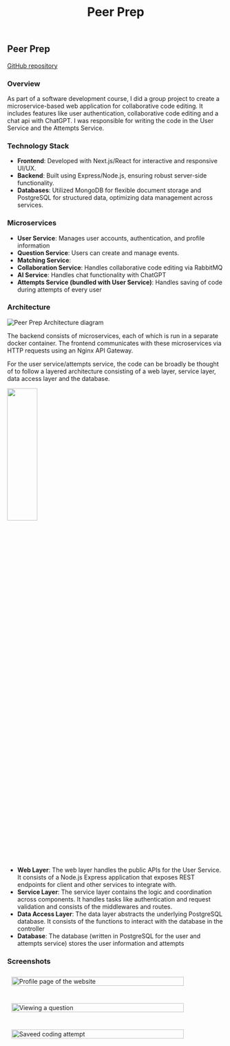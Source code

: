 ﻿---
title: "Peer Prep"
description: "A microservice-based web application for collaborative code editing for a software development course."
image: "https://choonsiongng.s3.ap-southeast-2.amazonaws.com/images/peer-prep/peer_prep_profile_ui_cropped.png"
---
## Peer Prep
[GitHub repository](https://github.com/CS3219-AY2324S1/ay2324s1-course-assessment-g26)
  
### Overview  

As part of a software development course, I did a group project to create a microservice-based web application for collaborative code editing. It includes features like user authentication, collaborative code editing and a chat api with ChatGPT. I was responsible for writing the code in the User Service and the Attempts Service.

### Technology Stack

- **Frontend**: Developed with Next.js/React for interactive and responsive UI/UX.
- **Backend**: Built using Express/Node.js, ensuring robust server-side functionality.
- **Databases**: Utilized MongoDB for flexible document storage and PostgreSQL for structured data, optimizing data management across services.

### Microservices 
  
- **User Service**: Manages user accounts, authentication, and profile information
- **Question Service**: Users can create and manage events.  
- **Matching Service**: 
- **Collaboration Service**: Handles collaborative code editing via RabbitMQ
- **AI Service**: Handles chat functionality with ChatGPT
- **Attempts Service (bundled with User Service)**: Handles saving of code during attempts of every user

### Architecture

![Peer Prep Architecture diagram](https://choonsiongng.s3.ap-southeast-2.amazonaws.com/images/peer-prep/peer-prep_architecture_diagram.png)

The backend consists of microservices, each of which is run in a separate docker container. The frontend communicates with these microservices via HTTP requests using an Nginx API Gateway.

For the user service/attempts service, the code can be broadly be thought of to follow a layered architecture consisting of a web layer, service layer, data access layer and the database.

<img src="https://choonsiongng.s3.ap-southeast-2.amazonaws.com/images/peer-prep/peer-prep_user_service_architecture_diagram.jpg" style="min-width: 250px; width: 28%;" />

- **Web Layer**: The web layer handles the public APIs for the User Service. It consists of a Node.js Express application that exposes REST endpoints for client and other services to integrate with.
- **Service Layer**: The service layer contains the logic and coordination across components. It handles tasks like authentication and request validation and consists of the middlewares and routes.
- **Data Access Layer**: The data layer abstracts the underlying PostgreSQL database. It consists of the functions to interact with the database in the controller
- **Database**: The database (written in PostgreSQL for the user and attempts service) stores the user information and attempts
  
### Screenshots
<style>
    .grid-container {
        display: flex;
        flex-wrap: wrap;
        padding: 10px;
        gap: 40px; /* Controls spacing between items */
    }

    .grid-item {
        flex: 1;
        min-width: 400px; /* Minimum width of each item before wrapping */
        max-width: calc(50% - 40px);
    }

    .grid-item img {
        width: 100%;
        height: auto; /* Maintain aspect ratio */
        display: block; /* Remove bottom space caused by inline elements */
    }
</style>
<div class="grid-container">
    <div class="grid-item">
        <img src="https://choonsiongng.s3.ap-southeast-2.amazonaws.com/images/peer-prep/peer-prep_profile_ui.jpg" alt="Profile page of the website" />
    </div>
    <div class="grid-item">
        <img src="https://choonsiongng.s3.ap-southeast-2.amazonaws.com/images/peer-prep/peer-prep_question_ui.jpg" alt="Viewing a question" />
    </div>
    <div class="grid-item">
        <img src="https://choonsiongng.s3.ap-southeast-2.amazonaws.com/images/peer-prep/peer-prep_saved_attempt_ui.jpg" alt="Saveed coding attempt" />
    </div>
</div>


